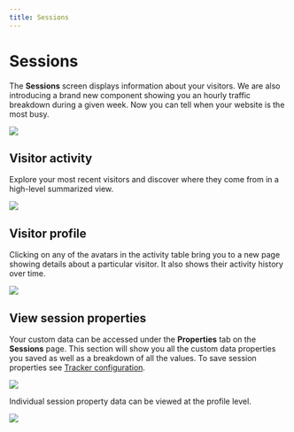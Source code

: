 ```yaml
---
title: Sessions
---
```


# Sessions

The **Sessions** screen displays information about your visitors. We are also introducing a brand new component showing you an
hourly traffic breakdown during a given week. Now you can tell when your website is the most busy.

<img src="/images/v2/sessions-chart.png" />

## Visitor activity

Explore your most recent visitors and discover where they come from in a high-level summarized view.

<img src="/images/v2/sessions-activity.png" />

## Visitor profile

Clicking on any of the avatars in the activity table bring you to a new page showing details about a particular visitor. It also shows their activity history over time.

<img src="/images/v2/sessions-profile.png" />

## View session properties

Your custom data can be accessed under the **Properties** tab on the **Sessions** page.
This section will show you all the custom data properties you saved as well as a breakdown of all the values.
To save session properties see [Tracker configuration](/docs/tracker-functions#session-data).

<img src="/images/v2/sessions-properties.png" />

Individual session property data can be viewed at the profile level.

<img src="/images/v2/sessions-activity-properties.png" />
